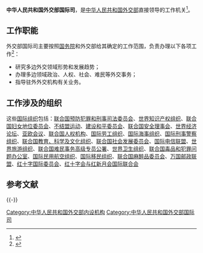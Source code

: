 {{Infobox PRCG
|机构名称=中华人民共和国外交部<br>国际司
|标志1=Red_star.svg
|标志1说明=[[s:国务院关于国家行政机关和企业事业单位社会团体印章管理的规定|1999年规定]]：[[印章|印章]][[直径|直径]]4.2厘米，中央刊[[五角星|五角星]]（？），由[[中华人民共和国外交部|外交部]]制发。
|职位1=司长
|人员1=
|职位2=副司长
|职数2=
|人数2=
|人员2=[[申博|申博]]、[[孙磊_(外交官)|孙磊]]、[[赵星|赵星]]
|成立时间=
|上级机构=[[中华人民共和国外交部|中华人民共和国外交部]]
|机构类型=外交部内设职能司
|行政级别=正司局级
|组织法规=
|编制人数=
|地址1=
}}

'''中华人民共和国外交部国际司'''，是[[中华人民共和国外交部|中华人民共和国外交部]]直接领导的工作机关<ref>{{cite news|title=国际司|url=http://www.fmprc.gov.cn/mfa_chn/wjb_602314/zzjg_602420/gjs_603130/|accessdate=2013-05-14|newspaper=中华人民共和国外交部|archive-date=2015-10-08|archive-url=https://web.archive.org/web/20151008193031/http://www.fmprc.gov.cn/mfa_chn/wjb_602314/zzjg_602420/gjs_603130/|dead-url=no}}</ref>。

==工作职能==
外交部国际司主要按照[[中华人民共和国国务院|国务院]]和外交部给其确定的工作范围，负责办理以下各项工作<ref>{{cite news|title=外交部国际司简介|url=http://topics.gmw.cn/2013-02/17/content_6715673.htm|accessdate=2014-05-08|newspaper=光明网|archive-date=2020-11-04|archive-url=https://web.archive.org/web/20201104114744/http://topics.gmw.cn/2013-02/17/content_6715673.htm|dead-url=no}}</ref>：
*研究多边外交领域形势和发展趋势；
*办理多边领域政治、人权、社会、难民等外交事务；
*指导驻外外交机构有关业务。

==工作涉及的组织==
这些[[国际组织|国际组织]]包括：[[联合国预防犯罪和刑事司法委员会|联合国预防犯罪和刑事司法委员会]]、[[世界知识产权组织|世界知识产权组织]]、[[联合国妇女地位委员会|联合国妇女地位委员会]]、[[不结盟运动|不结盟运动]]、[[建设和平委员会|建设和平委员会]]、[[联合国安全理事会|联合国安全理事会]]、[[世界经济论坛|世界经济论坛]]、[[亚欧会议|亚欧会议]]、[[联合国人权机构|联合国人权机构]]、[[国际劳工组织|国际劳工组织]]、[[国际海事组织|国际海事组织]]、[[国际刑事警察组织|国际刑事警察组织]]、[[联合国教育、科学及文化组织|联合国教育、科学及文化组织]]、[[联合国社会发展委员会|联合国社会发展委员会]]、[[国际电信联盟|国际电信联盟]]、[[世界旅游组织|世界旅游组织]]、[[联合国难民事务高级专员公署|联合国难民事务高级专员公署]]、[[世界卫生组织|世界卫生组织]]、[[联合国毒品和犯罪问题办公室|联合国毒品和犯罪问题办公室]]、[[国际民用航空组织|国际民用航空组织]]、[[国际移民组织|国际移民组织]]、[[联合国麻醉品委员会|联合国麻醉品委员会]]、[[万国邮政联盟|万国邮政联盟]]、[[红十字国际委员会|红十字国际委员会]]、[[红十字会与红新月会国际联合会|红十字会与红新月会国际联合会]]

== 参考文献 ==
{{Reflist}}

{{-}}
{{中华人民共和国外交部}}

[[Category:中华人民共和国外交部内设机构|Category:中华人民共和国外交部内设机构]]
[[Category:中华人民共和国外交部国际司|Category:中华人民共和国外交部国际司]]